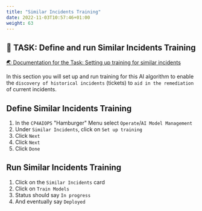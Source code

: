 ```yaml
---
title: "Similar Incidents Training"
date: 2022-11-03T10:57:46+01:00
weight: 63
---
```




## 🚀 TASK: Define and run Similar Incidents Training

<a href="https://www.ibm.com/docs/en/cloud-paks/cloud-pak-aiops/4.2.0?topic=algorithms-similar-incidents" target="_blank" >🌏 Documentation for the Task: Setting up training for similar incidents</a>


In this section you will set up and run training for this AI algorithm to enable the `discovery of historical incidents` (tickets) to `aid in the remediation` of current incidents. 


<Accordion>
<AccordionItem title="💡 Solution?">




## Define Similar Incidents Training


1. In the `CP4AIOPS` "Hamburger" Menu select `Operate`/`AI Model Management`
1. Under `Similar Incidents`, click on `Set up training`
1. Click `Next`
1. Click `Next`
1. Click `Done`



## Run Similar Incidents Training
1. Click on the `Similar Incidents` card
1. Click on `Train Models`
1. Status should say `In progress`
1. And eventually say `Deployed`


</AccordionItem>
</Accordion>
